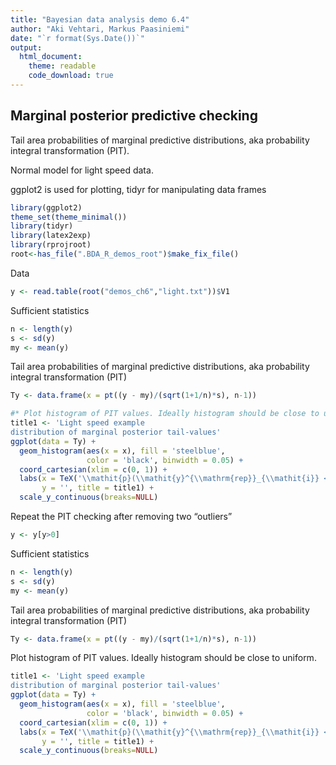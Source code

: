 ```yaml
---
title: "Bayesian data analysis demo 6.4"
author: "Aki Vehtari, Markus Paasiniemi"
date: "`r format(Sys.Date())`"
output:
  html_document:
    theme: readable
    code_download: true
---
```

## Marginal posterior predictive checking

Tail area probabilities of marginal predictive distributions,
aka probability integral transformation (PIT).

Normal model for light speed data.

ggplot2 is used for plotting, tidyr for manipulating data frames

```r
library(ggplot2)
theme_set(theme_minimal())
library(tidyr)
library(latex2exp)
library(rprojroot)
root<-has_file(".BDA_R_demos_root")$make_fix_file()
```

Data

```r
y <- read.table(root("demos_ch6","light.txt"))$V1
```

Sufficient statistics

```r
n <- length(y)
s <- sd(y)
my <- mean(y)
```

Tail area probabilities of marginal predictive distributions,
aka probability integral transformation (PIT)

```r
Ty <- data.frame(x = pt((y - my)/(sqrt(1+1/n)*s), n-1))

#* Plot histogram of PIT values. Ideally histogram should be close to uniform.
title1 <- 'Light speed example
distribution of marginal posterior tail-values'
ggplot(data = Ty) +
  geom_histogram(aes(x = x), fill = 'steelblue',
                 color = 'black', binwidth = 0.05) +
  coord_cartesian(xlim = c(0, 1)) +
  labs(x = TeX('\\mathit{p}(\\mathit{y}^{\\mathrm{rep}}_{\\mathit{i}} < \\mathit{y_i} | \\mathit{y})'),
       y = '', title = title1) +
  scale_y_continuous(breaks=NULL)
```

Repeat the PIT checking after removing two "outliers"

```r
y <- y[y>0]
```

Sufficient statistics

```r
n <- length(y)
s <- sd(y)
my <- mean(y)
```

Tail area probabilities of marginal predictive distributions,
aka probability integral transformation (PIT)

```r
Ty <- data.frame(x = pt((y - my)/(sqrt(1+1/n)*s), n-1))
```

Plot histogram of PIT values. Ideally histogram should be close to uniform.

```r
title1 <- 'Light speed example
distribution of marginal posterior tail-values'
ggplot(data = Ty) +
  geom_histogram(aes(x = x), fill = 'steelblue',
                 color = 'black', binwidth = 0.05) +
  coord_cartesian(xlim = c(0, 1)) +
  labs(x = TeX('\\mathit{p}(\\mathit{y}^{\\mathrm{rep}}_{\\mathit{i}} < \\mathit{y_i} | \\mathit{y})'),
       y = '', title = title1) +
  scale_y_continuous(breaks=NULL)
```

